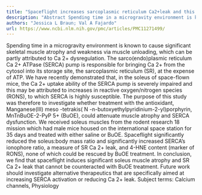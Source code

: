 ```yaml
---
title: "Spaceflight increases sarcoplasmic reticulum Ca2+leak and this cannot be counteracted with BuOE treatment"
description: "Abstract Spending time in a microgravity environment is known to cause significant skeletal muscle atrophy and weakness via muscle unloading, which can be partly attributed to Ca 2+ dysregulation. The..."
authors: "Jessica L Braun; Val A Fajardo"
url: https://www.ncbi.nlm.nih.gov/pmc/articles/PMC11271499/
---
```


Spending time in a microgravity environment is known to cause significant skeletal muscle atrophy and weakness via muscle unloading, which can be partly attributed to Ca 2+ dysregulation. The sarco(endo)plasmic reticulum Ca 2+ ATPase (SERCA) pump is responsible for bringing Ca 2+ from the cytosol into its storage site, the sarcoplasmic reticulum (SR), at the expense of ATP. We have recently demonstrated that, in the soleus of space-flown mice, the Ca 2+ uptake ability of the SERCA pump is severely impaired and this may be attributed to increases in reactive oxygen/nitrogen species (RONS), to which SERCA is highly susceptible. The purpose of this study was therefore to investigate whether treatment with the antioxidant, Manganese(III) meso -tetrakis( N -n-butoxyethylpyridinium-2-yl)porphyrin, MnTnBuOE-2-PyP 5+ (BuOE), could attenuate muscle atrophy and SERCA dysfunction. We received soleus muscles from the rodent research 18 mission which had male mice housed on the international space station for 35 days and treated with either saline or BuOE. Spaceflight significantly reduced the soleus:body mass ratio and significantly increased SERCA’s ionophore ratio, a measure of SR Ca 2+ leak, and 4-HNE content (marker of RONS), none of which could be rescued by BuOE treatment. In conclusion, we find that spaceflight induces significant soleus muscle atrophy and SR Ca 2+ leak that cannot be counteracted with BuOE treatment. Future work should investigate alternative therapeutics that are specifically aimed at increasing SERCA activation or reducing Ca 2+ leak. Subject terms: Calcium channels, Physiology
